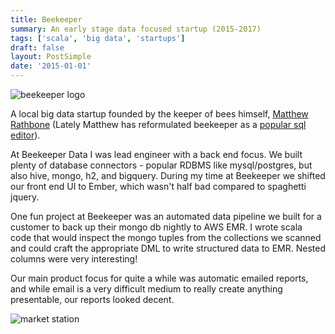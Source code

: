 ```yaml
---
title: Beekeeper
summary: An early stage data focused startup (2015-2017)
tags: ['scala', 'big data', 'startups']
draft: false
layout: PostSimple
date: '2015-01-01'
---
```


![beekeeper logo](/static/images/beekeeper/beekeeper.png)

A local big data startup founded by the keeper of bees himself, [Matthew Rathbone](https://www.rathbonelabs.com/) (Lately Matthew has reformulated beekeeper as a [popular sql editor](https://www.beekeeperstudio.io/)).

At Beekeeper Data I was lead engineer with a back end focus. We built plenty of database connectors - popular RDBMS like mysql/postgres, but also hive, mongo, h2, and bigquery. During my time at Beekeeper we shifted our front end UI to Ember, which wasn't half bad compared to spaghetti jquery.

One fun project at Beekeeper was an automated data pipeline we built for a customer to back up their mongo db nightly to AWS EMR. I wrote scala code that would inspect the mongo tuples from the collections we scanned and could craft the appropriate DML to write structured data to EMR. Nested columns were very interesting!

Our main product focus for quite a while was automatic emailed reports, and while email is a very difficult medium to really create anything presentable, our reports looked decent.

![market station](/static/images/beekeeper/market-station.png)
